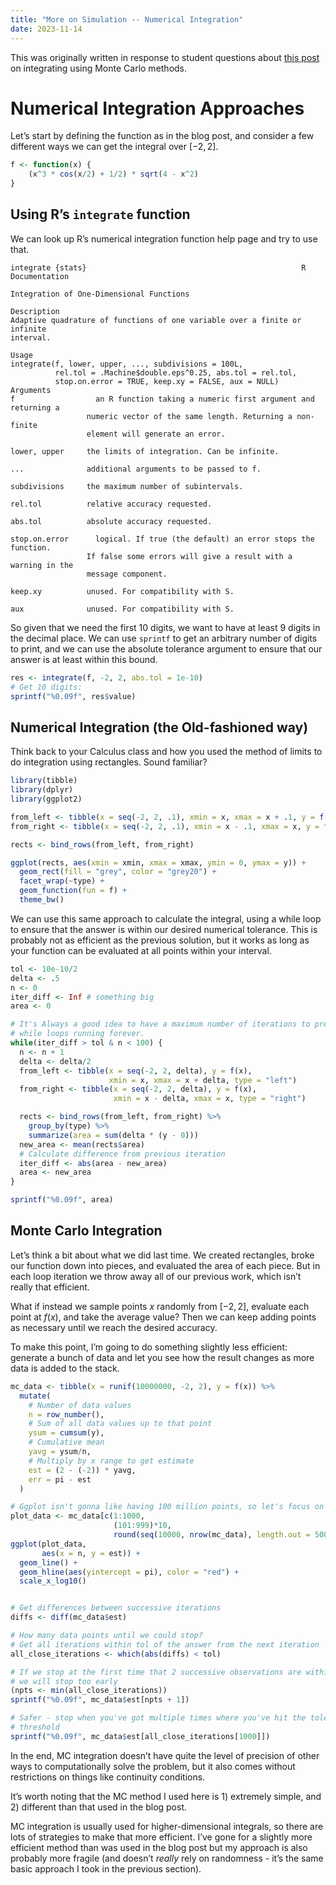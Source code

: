 ```yaml
---
title: "More on Simulation -- Numerical Integration"
date: 2023-11-14
---
```


This was originally written in response to student questions about [this post](https://articles.foletta.org/post/random-wifi-password/) on integrating using Monte Carlo methods. 

# Numerical Integration Approaches

Let's start by defining the function as in the blog post, and consider a few different ways we can get the integral over $[-2, 2]$.

```r
f <- function(x) {
    (x^3 * cos(x/2) + 1/2) * sqrt(4 - x^2)
}

```

## Using R's `integrate` function

We can look up R's numerical integration function help page and try to use that.

```
integrate {stats}                                                R Documentation

Integration of One-Dimensional Functions

Description
Adaptive quadrature of functions of one variable over a finite or infinite
interval.

Usage
integrate(f, lower, upper, ..., subdivisions = 100L,
          rel.tol = .Machine$double.eps^0.25, abs.tol = rel.tol,
          stop.on.error = TRUE, keep.xy = FALSE, aux = NULL)
Arguments
f	               an R function taking a numeric first argument and returning a
                 numeric vector of the same length. Returning a non-finite
                 element will generate an error.

lower, upper     the limits of integration. Can be infinite.

...	             additional arguments to be passed to f.

subdivisions     the maximum number of subintervals.

rel.tol	         relative accuracy requested.

abs.tol	         absolute accuracy requested.

stop.on.error	   logical. If true (the default) an error stops the function.
                 If false some errors will give a result with a warning in the
                 message component.

keep.xy	         unused. For compatibility with S.

aux	             unused. For compatibility with S.
```

So given that we need the first 10 digits, we want to have at least 9 digits in the decimal place. 
We can use `sprintf` to get an arbitrary number of digits to print, and we can use the absolute tolerance argument to ensure that our answer is at least within this bound.

```r
res <- integrate(f, -2, 2, abs.tol = 1e-10)
# Get 10 digits:
sprintf("%0.09f", res$value)
```

## Numerical Integration (the Old-fashioned way)

Think back to your Calculus class and how you used the method of limits to do integration using rectangles. Sound familiar?

```r
library(tibble)
library(dplyr)
library(ggplot2)

from_left <- tibble(x = seq(-2, 2, .1), xmin = x, xmax = x + .1, y = f(x), type = "left")
from_right <- tibble(x = seq(-2, 2, .1), xmin = x - .1, xmax = x, y = f(x), type = "right")

rects <- bind_rows(from_left, from_right)

ggplot(rects, aes(xmin = xmin, xmax = xmax, ymin = 0, ymax = y)) +
  geom_rect(fill = "grey", color = "grey20") +
  facet_wrap(~type) +
  geom_function(fun = f) +
  theme_bw()

```

We can use this same approach to calculate the integral, using a while loop to ensure that the answer is within our desired numerical tolerance. 
This is probably not as efficient as the previous solution, but it works as long as your function can be evaluated at all points within your interval.

```r
tol <- 10e-10/2
delta <- .5
n <- 0
iter_diff <- Inf # something big
area <- 0

# It's Always a good idea to have a maximum number of iterations to prevent
# while loops running forever.
while(iter_diff > tol & n < 100) {
  n <- n + 1
  delta <- delta/2
  from_left <- tibble(x = seq(-2, 2, delta), y = f(x),
                      xmin = x, xmax = x + delta, type = "left")
  from_right <- tibble(x = seq(-2, 2, delta), y = f(x),
                       xmin = x - delta, xmax = x, type = "right")

  rects <- bind_rows(from_left, from_right) %>%
    group_by(type) %>%
    summarize(area = sum(delta * (y - 0)))
  new_area <- mean(rects$area)
  # Calculate difference from previous iteration
  iter_diff <- abs(area - new_area)
  area <- new_area
}

sprintf("%0.09f", area)
```

## Monte Carlo Integration

Let's think a bit about what we did last time. 
We created rectangles, broke our function down into pieces, and evaluated the area of each piece. 
But in each loop iteration we throw away all of our previous work, which isn't really that efficient.

What if instead we sample points $x$ randomly from $[-2, 2]$, evaluate each point at $f(x)$, and take the average value? 
Then we can keep adding points as necessary until we reach the desired accuracy.

To make this point, I'm going to do something slightly less efficient: generate a bunch of data and let you see how the result changes as more data is added to the stack.

```r
mc_data <- tibble(x = runif(10000000, -2, 2), y = f(x)) %>%
  mutate(
    # Number of data values
    n = row_number(),
    # Sum of all data values up to that point
    ysum = cumsum(y),
    # Cumulative mean
    yavg = ysum/n,
    # Multiply by x range to get estimate
    est = (2 - (-2)) * yavg,
    err = pi - est
  )

# Ggplot isn't gonna like having 100 million points, so let's focus on the gist of this...
plot_data <- mc_data[c(1:1000, 
                       (101:999)*10, 
                       round(seq(10000, nrow(mc_data), length.out = 50000))),]
ggplot(plot_data,
       aes(x = n, y = est)) +
  geom_line() +
  geom_hline(aes(yintercept = pi), color = "red") +
  scale_x_log10()


# Get differences between successive iterations
diffs <- diff(mc_data$est)

# How many data points until we could stop?
# Get all iterations within tol of the answer from the next iteration
all_close_iterations <- which(abs(diffs) < tol)

# If we stop at the first time that 2 successive observations are within tol,
# we will stop too early
(npts <- min(all_close_iterations))
sprintf("%0.09f", mc_data$est[npts + 1])

# Safer - stop when you've got multiple times where you've hit the tolerance 
# threshold
sprintf("%0.09f", mc_data$est[all_close_iterations[1000]])
```


In the end, MC integration doesn't have quite the level of precision of other ways to computationally solve the problem, but it also comes without restrictions on things like continuity conditions.  

It's worth noting that the MC method I used here is 1) extremely simple, and 2) different than that used in the blog post. 

MC integration is usually used for higher-dimensional integrals, so there are lots of strategies to make that more efficient. 
I've gone for a slightly more efficient method than was used in the blog post but my approach is also probably more fragile (and doesn't *really* rely on randomness - it's the same basic approach I took in the previous section). 
